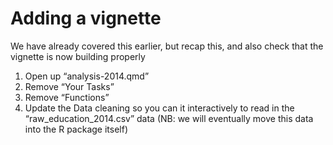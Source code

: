 # Adding a vignette

We have already covered this earlier, but recap this, and also check that the vignette is now building properly


:::{.callout-info title="Your turn" collapse="true"}

1. Open up "analysis-2014.qmd"
2. Remove "Your Tasks"
3. Remove "Functions"
4. Update the Data cleaning so you can it interactively to read in the "raw_education_2014.csv" data (NB: we will eventually move this data into the R package itself)


:::
